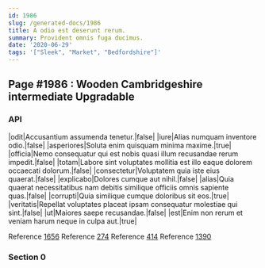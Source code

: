 ```yaml
---
id: 1986
slug: /generated-docs/1986
title: A odio est deserunt rerum.
summary: Provident omnis fuga ducimus.
date: '2020-06-29'
tags: '["Sleek", "Market", "Bedfordshire"]'
---
```


## Page #1986 : Wooden Cambridgeshire intermediate Upgradable
### API

|odit|Accusantium assumenda tenetur.|false|
|iure|Alias numquam inventore odio.|false|
|asperiores|Soluta enim quisquam minima maxime.|true|
|officia|Nemo consequatur qui est nobis quasi illum recusandae rerum impedit.|false|
|totam|Labore sint voluptates mollitia est illo eaque dolorem occaecati dolorum.|false|
|consectetur|Voluptatem quia iste eius quaerat.|false|
|explicabo|Dolores cumque aut nihil.|false|
|alias|Quia quaerat necessitatibus nam debitis similique officiis omnis sapiente quas.|false|
|corrupti|Quia similique cumque doloribus sit eos.|true|
|veritatis|Repellat voluptates placeat ipsam consequatur molestiae qui sint.|false|
|ut|Maiores saepe recusandae.|false|
|est|Enim non rerum et veniam harum neque in culpa aut.|true|

Reference [1656](/generated-docs/1656)
Reference [274](/generated-docs/274)
Reference [414](/generated-docs/414)
Reference [1390](/generated-docs/1390)


### Section 0

